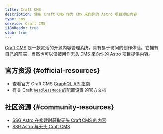 ```yaml
---
title: Craft CMS
description: 使用 Craft CMS 作为 CMS 来向你的 Astro 项目添加内容
type: cms
service: Craft CMS
i18nReady: true
stub: true
---
```


[Craft CMS](https://craftcms.com/) 是一款灵活的开源内容管理系统，具有易于访问的创作体验。它拥有自己的前端，当然也可以仅被用作无头 CMS 来向你的 Astro 项目提供内容。

## 官方资源 \{#official-resources\}

- 查看官方 Craft CMS [GraphQL API 指南](https://craftcms.com/docs/5.x/development/graphql.html)
- 有关 Craft [`headlessMode` 的配置设置](https://craftcms.com/docs/5.x/reference/config/general.html#headlessmode) 的官方文档

## 社区资源 \{#community-resources\}

- [SSG Astro 在构建时获取无头 Craft CMS 的内容](https://www.olets.dev/posts/ssg-astro-with-headless-craft-cms-content-fetched-at-build-time/)
- [SSR Astro 与无头 Craft CMS](https://www.olets.dev/posts/ssr-astro-with-headless-craft-cms/)
